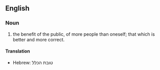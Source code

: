 ==English==
===Noun===
{{en-noun|-|sg=[[greater]] [[good]]}}

#the benefit of the public, of more people than oneself; that which is better and more correct.

====Translation====
*Hebrew: טובת הכלל